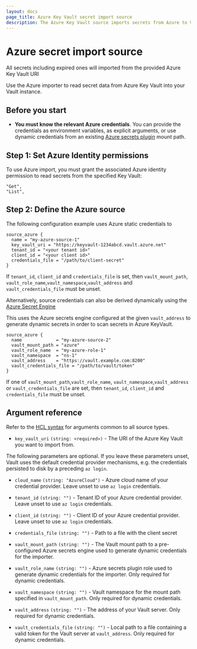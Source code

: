 ```yaml
---
layout: docs
page_title: Azure Key Vault secret import source
description: The Azure Key Vault source imports secrets from Azure to Vault.
---
```


# Azure secret import source


<Note>
All secrets including expired ones will imported from the provided Azure Key Vault URI
</Note>

Use the Azure importer to read secret data from Azure Key Vault into your Vault
instance.

## Before you start
- **You must know the relevant Azure credentials**. You can provide the credentials
  as environment variables, as explicit arguments, or use dynamic credentials
  from an existing [Azure secrets plugin](/vault/docs/secrets/azure) mount path.


## Step 1: Set Azure Identity permissions

To use Azure import, you must grant the associated Azure identity permission to read secrets
from the specified Key Vault:

```shell-session
"Get",
"List",
```

## Step 2: Define the Azure source

<Tabs>
<Tab heading="Static credentials">

The following configuration example uses Azure static credentials to

```hcl
source_azure {
  name = "my-azure-source-1"
  key_vault_uri = "https://keyvault-1234abcd.vault.azure.net"
  tenant_id = "<your tenant id>"
  client_id = "<your client id>"
  credentials_file = "/path/to/client-secret"
}
```

 If `tenant_id`, `client_id` and `credentials_file` is set, then `vault_mount_path`, `vault_role_name`,`vault_namespace`,`vault_address` and `vault_credentials_file` must be unset.

</Tab>
<Tab heading="Dynamic credentials">

Alternatively, source credentials can also be derived dynamically using the [Azure Secret Engine](/vault/docs/secrets/azure)

This uses the Azure secrets engine configured at the given `vault_address` to generate dynamic secrets in order to scan secrets in Azure KeyVault.

```hcl
source_azure {
  name             = "my-azure-source-2"
  vault_mount_path = "azure"
  vault_role_name  = "my-azure-role-1"
  vault_namespace  = "ns-1"
  vault_address    = "https://vault.example.com:8200"
  vault_credentials_file = "/path/to/vault/token"
}
```

If one of `vault_mount_path`,`vault_role_name`, `vault_namespace`,`vault_address` or `vault_credentials_file`  are set, then `tenant_id`, `client_id` and `credentials_file`  must be unset.

</Tab>
</Tabs>

## Argument reference

Refer to the [HCL syntax](/vault/docs/import#hcl-syntax-1) for arguments common to all source types.

- `key_vault_uri` `(string: <required>)` - The URI of the Azure Key Vault you want to import from.

The following parameters are optional. If you leave these parameters unset,
Vault uses the default credential provider mechanisms, e.g. the credentials persisted to disk
by a preceding `az login`.

- `cloud_name` `(string: "AzureCloud")` - Azure cloud name of your credential provider. Leave unset to use `az login` credentials.
- `tenant_id` `(string: "")` - Tenant ID of your Azure credential provider. Leave unset to use `az login` credentials.
- `client_id` `(string: "")` - Client ID of your Azure credential provider. Leave unset to use `az login` credentials.
- `credentials_file` `(string: "")` - Path to a file with the client secret

- `vault_mount_path` `(string: "")` - The Vault mount path to a pre-configured Azure
  secrets engine used to generate dynamic credentials for the importer.

- `vault_role_name` `(string: "")` - Azure secrets plugin role used to generate
  dynamic credentials for the importer. Only required for dynamic credentials.

- `vault_namespace` `(string: "")` - Vault namespace for the mount path
  specified in `vault_mount_path`. Only required for dynamic credentials.

- `vault_address` `(string: "")` - The address of your Vault server. Only
  required for dynamic credentials. 

- `vault_credentials_file` `(string: "")` - Local path to a file containing a
  valid token for the Vault server at `vault_address`. Only required for dynamic
  credentials.